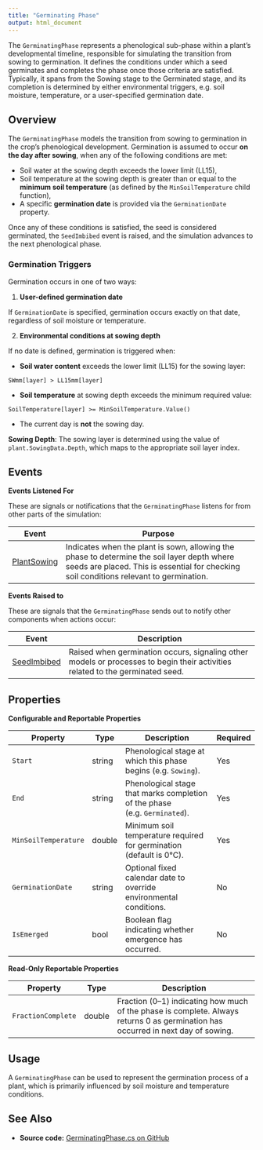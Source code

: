```yaml
---
title: "Germinating Phase"
output: html_document
---
```


The `GerminatingPhase` represents a phenological sub-phase within a plant's developmental timeline, responsible for simulating the transition from sowing to germination. It defines the conditions under which a seed germinates and completes the phase once those criteria are satisfied. Typically, it spans from the Sowing stage to the Germinated stage, and its completion is determined by either environmental triggers, e.g. soil moisture, temperature, or a user-specified germination date.

## Overview

The `GerminatingPhase` models the transition from sowing to germination in the crop's phenological development. Germination is assumed to occur **on the day after sowing**, when any of the following conditions are met:

- Soil water at the sowing depth exceeds the lower limit (LL15),
- Soil temperature at the sowing depth is greater than or equal to the **minimum soil temperature** (as defined by the `MinSoilTemperature` child function),
- A specific **germination date** is provided via the `GerminationDate` property.

Once any of these conditions is satisfied, the seed is considered germinated, the `SeedImbibed` event is raised, and the simulation advances to the next phenological phase.

### Germination Triggers

Germination occurs in one of two ways:

1. **User-defined germination date**  

If `GerminationDate` is specified, germination occurs exactly on that date, regardless of soil moisture or temperature.

2. **Environmental conditions at sowing depth**  

If no date is defined, germination is triggered when:

- **Soil water content** exceeds the lower limit (LL15) for the sowing layer:  

`SWmm[layer] > LL15mm[layer]`

- **Soil temperature** at sowing depth exceeds the minimum required value:  

`SoilTemperature[layer] >= MinSoilTemperature.Value()`

- The current day is **not** the sowing day.  


**Sowing Depth**: The sowing layer is determined using the value of `plant.SowingData.Depth`, which maps to the appropriate soil layer index.


## Events 


**Events Listened For**

These are signals or notifications that the `GerminatingPhase` listens for from other parts of the simulation:

| Event          | Purpose                                                                                  |
|----------------|------------------------------------------------------------------------------------------|
| [PlantSowing](/docs/Models/Events/PlantSowing.qmd)  | Indicates when the plant is sown, allowing the phase to determine the soil layer depth where seeds are placed. This is essential for checking soil conditions relevant to germination. |


**Events Raised to**

These are signals that the `GerminatingPhase` sends out to notify other components when actions occur:

| Event          | Description                                                                             |
|----------------|-----------------------------------------------------------------------------------------|
| [SeedImbibed](/docs/Models/Events/SeedImbibed.qmd)  | Raised when germination occurs, signaling other models or processes to begin their activities related to the germinated seed. |


## Properties


**Configurable and Reportable Properties**

| Property             | Type    | Description                                                                 | Required   |
|----------------------|---------|-----------------------------------------------------------------------------|-------------|
| `Start`              | string  | Phenological stage at which this phase begins (e.g. `Sowing`).              | Yes          |
| `End`                | string  | Phenological stage that marks completion of the phase (e.g. `Germinated`).  | Yes          |
| `MinSoilTemperature` | double  | Minimum soil temperature required for germination (default is 0°C).         | Yes          |
| `GerminationDate`    | string  | Optional fixed calendar date to override environmental conditions.          | No         |
| `IsEmerged`          | bool    | Boolean flag indicating whether emergence has occurred. | No         |


**Read-Only Reportable Properties**

| Property             | Type    | Description                                                                 |
|----------------------|---------|-----------------------------------------------------------------------------|
| `FractionComplete`   | double  | Fraction (0–1) indicating how much of the phase is complete. Always returns 0 as germination has occurred in next day of sowing. |

## Usage

A `GerminatingPhase` can be used to represent the germination process of a plant, which is primarily influenced by soil moisture and temperature conditions.

## See Also

* **Source code:** [GerminatingPhase.cs on GitHub](http://github.com/APSIMInitiative/ApsimX/blob/master/Models/PMF/Phenology/Phases/GerminatingPhase.cs)